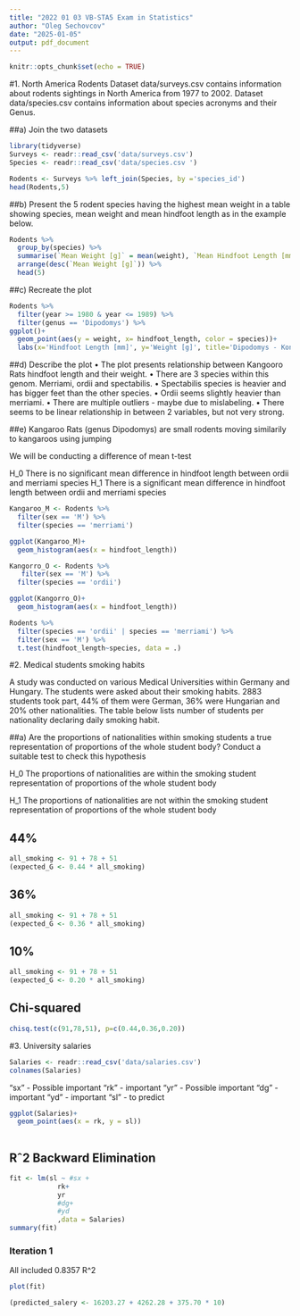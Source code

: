 ```yaml
---
title: "2022 01 03 VB-STA5 Exam in Statistics"
author: "Oleg Sechovcov"
date: "2025-01-05"
output: pdf_document
---
```


```r
knitr::opts_chunk$set(echo = TRUE)
```

#1. North America Rodents
Dataset data/surveys.csv contains information about rodents sightings in North America from 1977 to 2002.
Dataset data/species.csv contains information about species acronyms and their Genus.

##a) Join the two datasets

```r
library(tidyverse)
Surveys <- readr::read_csv('data/surveys.csv')
Species <- readr::read_csv('data/species.csv ')
```
```r
Rodents <- Surveys %>% left_join(Species, by ='species_id')
head(Rodents,5)
```
##b) Present the 5 rodent species having the highest mean weight in a table showing species, mean weight and mean hindfoot length as in the example below. 
```r
Rodents %>% 
  group_by(species) %>% 
  summarise(`Mean Weight [g]` = mean(weight), `Mean Hindfoot Length [mm]` = mean(hindfoot_length)) %>% 
  arrange(desc(`Mean Weight [g]`)) %>% 
  head(5)
```
##c) Recreate the plot
```r
Rodents %>% 
  filter(year >= 1980 & year <= 1989) %>% 
  filter(genus == 'Dipodomys') %>% 
ggplot()+
  geom_point(aes(y = weight, x= hindfoot_length, color = species))+
  labs(x='Hindfoot Length [mm]', y='Weight [g]', title='Dipodomys - Kongaroo Rats', subtitle = 'caught in years 1980-1989' )
```
##d) Describe the plot
• The plot presents relationship between Kangooro Rats hindfoot length and their weight.
• There are 3 species within this genom. Merriami, ordii and spectabilis.
• Spectabilis species is heavier and has bigger feet than the other species.
• Ordii seems slightly heavier than merriami.
• There are multiple outliers - maybe due to mislabeling.
• There seems to be linear relationship in between 2 variables, but not very strong.

##e) Kangaroo Rats (genus Dipodomys) are small rodents moving similarily to kangaroos using jumping

We will be conducting a difference of mean t-test

H_0 There is no significant mean difference in hindfoot length between ordii and merriami species
H_1 There is a significant mean difference in hindfoot length between ordii and merriami species

```r
Kangaroo_M <- Rodents %>% 
  filter(sex == 'M') %>% 
  filter(species == 'merriami')

ggplot(Kangaroo_M)+
  geom_histogram(aes(x = hindfoot_length))

Kangorro_O <- Rodents %>% 
   filter(sex == 'M') %>% 
  filter(species == 'ordii')

ggplot(Kangorro_O)+
  geom_histogram(aes(x = hindfoot_length))
```

```r
Rodents %>% 
  filter(species == 'ordii' | species == 'merriami') %>% 
  filter(sex == 'M') %>% 
  t.test(hindfoot_length~species, data = .)
```
#2. Medical students smoking habits

A study was conducted on various Medical Universities within Germany and Hungary. The students were
asked about their smoking habits. 2883 students took part, 44% of them were German, 36% were Hungarian
and 20% other nationalities. The table below lists number of students per nationality declaring daily smoking
habit.

##a) Are the proportions of nationalities within smoking students a true representation of proportions of the whole student body? Conduct a suitable test to check this hypothesis


H_0 The proportions of nationalities are within the smoking student representation of proportions of the whole student body

H_1 The proportions of nationalities are not within the smoking student representation of proportions of the whole student body

## 44%
```r
all_smoking <- 91 + 78 + 51
(expected_G <- 0.44 * all_smoking)
```
## 36%
```r
all_smoking <- 91 + 78 + 51
(expected_G <- 0.36 * all_smoking)
```


## 10%
```r
all_smoking <- 91 + 78 + 51
(expected_G <- 0.20 * all_smoking)
```
## Chi-squared
```r
chisq.test(c(91,78,51), p=c(0.44,0.36,0.20))
```
#3. University salaries
```r
Salaries <- readr::read_csv('data/salaries.csv')
colnames(Salaries)
```
"sx" - Possible important
"rk" - important
"yr" - Possible important 
"dg" - important 
"yd" - important
"sl" - to predict

```r
ggplot(Salaries)+
  geom_point(aes(x = rk, y = sl))
  
```
## Rˆ2 Backward Elimination
```r
fit <- lm(sl ~ #sx +
            rk+
            yr
            #dg+
            #yd
            ,data = Salaries)
summary(fit)
```
### Iteration 1
All included 0.8357 R^2

```r
plot(fit)
```
```r
(predicted_salery <- 16203.27 + 4262.28 + 375.70 * 10)
```


